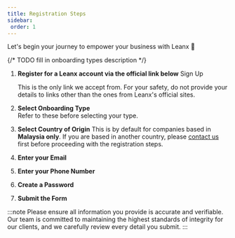 ```yaml
---
title: Registration Steps
sidebar: 
 order: 1
---
```


Let's begin your journey to empower your business with Leanx 🚀
<br />

{/* TODO fill in onboarding types description */}

<Steps>

1. **Register for a Leanx account via the official link below**
   <LinkButton href='https://onboard.leanx.io/register' icon='external' target='_blank'>
   Sign Up
   </LinkButton>

   <Aside type='danger' title='Beware of phishing sites'>
   This is the only link we accept from. For your safety, do not provide your details to links other than the ones from Leanx's official sites.
   </Aside>

2. **Select Onboarding Type**
   <br />
   Refer to these before selecting your type.
   <Tabs>
    <TabItem label='Merchant'>
        <EmptySection />
    </TabItem>

    <TabItem label='Master Merchant'>
        <EmptySection />
    </TabItem>

    <TabItem label='SDK Provider'>
        <EmptySection />
    </TabItem>
   </Tabs>

3. **Select Country of Origin**
   This is by default for companies based in **Malaysia only**. If you are based in another country, please [contact us](/support/contact/) first before proceeding with the registration steps. 

4. **Enter your Email**

5. **Enter your Phone Number**

6. **Create a Password**

7. **Submit the Form**
</Steps>

:::note
Please ensure all information you provide is accurate and verifiable. Our team is committed to maintaining the highest standards of integrity for our clients, and we carefully review every detail you submit.
:::